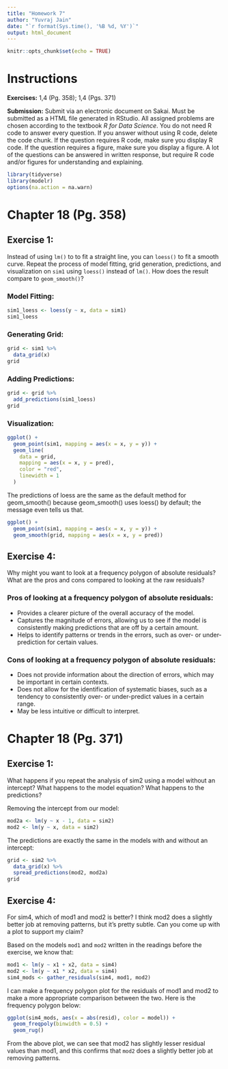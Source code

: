 ```yaml
---
title: "Homework 7"
author: "Yuvraj Jain"
date: "`r format(Sys.time(), '%B %d, %Y')`"
output: html_document
---
```


```r
knitr::opts_chunk$set(echo = TRUE)
```

# Instructions

**Exercises:**  1,4 (Pg. 358); 1,4 (Pgs. 371)

**Submission:** Submit via an electronic document on Sakai. Must be submitted as a HTML file generated in RStudio. All assigned problems are chosen according to the textbook *R for Data Science*. You do not need R code to answer every question. If you answer without using R code, delete the code chunk. If the question requires R code, make sure you display R code. If the question requires a figure, make sure you display a figure. A lot of the questions can be answered in written response, but require R code and/or figures for understanding and explaining.

```r
library(tidyverse)
library(modelr)
options(na.action = na.warn)
```


# Chapter 18 (Pg. 358)

##  Exercise 1:

Instead of using `lm()` to to fit a straight line, you can `loess()` to fit a smooth curve. Repeat the process of model fitting, grid generation, predictions, and visualization on `sim1` using `loess()` instead of `lm()`. How does the result compare to `geom_smooth()`?

### Model Fitting:

```r
sim1_loess <- loess(y ~ x, data = sim1)
sim1_loess
```

### Generating Grid:

```r
grid <- sim1 %>%
  data_grid(x)
grid
```

### Adding Predictions:

```r
grid <- grid %>%
  add_predictions(sim1_loess)
grid
```

### Visualization:

```r
ggplot() +
  geom_point(sim1, mapping = aes(x = x, y = y)) + 
  geom_line(
    data = grid,
    mapping = aes(x = x, y = pred),
    color = "red",
    linewidth = 1
  )
```

The predictions of loess are the same as the default method for geom_smooth() because geom_smooth() uses loess() by default; the message even tells us that.

```r
ggplot() + 
  geom_point(sim1, mapping = aes(x = x, y = y)) +
  geom_smooth(grid, mapping = aes(x = x, y = pred))
```

##  Exercise 4:

Why might you want to look at a frequency polygon of absolute residuals? What are the pros and cons compared to looking at the raw residuals?

### Pros of looking at a frequency polygon of absolute residuals:

* Provides a clearer picture of the overall accuracy of the model.
* Captures the magnitude of errors, allowing us to see if the model is consistently making predictions that are off by a certain amount.
* Helps to identify patterns or trends in the errors, such as over- or under-prediction for certain values.

### Cons of looking at a frequency polygon of absolute residuals:

* Does not provide information about the direction of errors, which may be important in certain contexts.
* Does not allow for the identification of systematic biases, such as a tendency to consistently over- or under-predict values in a certain range.
* May be less intuitive or difficult to interpret.

# Chapter 18 (Pg. 371)

##  Exercise 1:

What happens if you repeat the analysis of sim2 using a model without an intercept? What happens to the model equation? What happens to the predictions?

Removing the intercept from our model:

```r
mod2a <- lm(y ~ x - 1, data = sim2)
mod2 <- lm(y ~ x, data = sim2)
```

The predictions are exactly the same in the models with and without an intercept:

```r
grid <- sim2 %>%
  data_grid(x) %>%
  spread_predictions(mod2, mod2a)
grid
```

##  Exercise 4: 

For sim4, which of mod1 and mod2 is better? I think mod2 does a slightly better job at removing patterns, but it’s pretty subtle. Can you come up with a plot to support my claim?

Based on the models `mod1` and `mod2` written in the readings before the exercise, we know that:

```r
mod1 <- lm(y ~ x1 + x2, data = sim4)
mod2 <- lm(y ~ x1 * x2, data = sim4)
sim4_mods <- gather_residuals(sim4, mod1, mod2)
```

I can make a frequency polygon plot for the residuals of mod1 and mod2 to make a more appropriate comparison between the two.
Here is the frequency polygon below:

```r
ggplot(sim4_mods, aes(x = abs(resid), color = model)) +
  geom_freqpoly(binwidth = 0.5) +
  geom_rug()
```

From the above plot, we can see that mod2 has slightly lesser residual values than mod1, and this confirms that `mod2` does a slightly better job at removing patterns.
